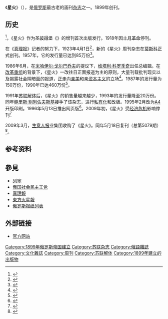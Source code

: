 {{他用|星火}}
{{Infobox newspaper
| 名称 = 星火
| 图像 = Ogoniok.jpg
| 图像说明= 1899年第一期
| 类型 = 周刊杂志
| 版式 =
| 拥有者 = [[生意人报|生意人报]]社
| 出版商 = 
| 主编 = [[谢尔盖·列昂尼多维奇·阿加福诺夫|谢尔盖·阿加福诺夫]]
| 创刊日 = {{OldStyleDate|1899年|12月21日|12月9日}}
| 停刊日 =
| 政治立场= 
| 语言 = [[俄文|俄文]]
| 售价 =
| 总部 = {{RUS}}莫斯科
| 发行量 = 82,750份（2017年）
| ISSN = 0131-0097
| 网站 = [http://kommersant.ru/ogoniok 官方网站]
}}
{{组织奖励|{{列宁勋章|type=organization}}}}
《'''星火'''》（{{lang-ru|'''Огонёк'''|translit=Ogoniok}}），是[[俄罗斯|俄罗斯]]最古老的画刊[[杂志|杂志]]之一。1899年创刊。
==历史==
{{OldStyleDate|1899年|12月21日|12月9日}}<ref>{{cite web|title=Media and Journalism in Russia|url=http://www.sras.org/library_journalism|publisher=SRAS|archive-url=https://web.archive.org/web/20170528202107/http://www.sras.org/library_journalism|archive-date=2017-05-28}}</ref>，《星火》作为[[圣彼得堡|圣彼得堡]]《{{link-ru|证券交易新闻报|Биржевые ведомости}}》的增刊首次出版发行。1918年因[[十月革命|十月革命]]停刊。

在《[[真理报|真理报]]》记者{{link-ru|米哈伊尔·科尔佐夫|Кольцов, Михаил Ефимович}}的努力下，1923年4月1日<ref>{{cite journal |author=廷桦 |title=从一期《星火》杂志看今日俄罗斯 |journal=[[俄罗斯文艺|苏联文学]] |date=1992 |issue=5 |pages=70-75}}</ref>，新的《星火》周刊杂志在[[莫斯科|莫斯科]]正式创刊。1957年，它的发行量已达到85万份<ref>{{cite journal|author=Ludmilla B. Turkevich|title=Soviet Literary Periodicals|journal=Books Abroad|date=1958|volume=32|issue=4|pages=369–374|jstor=40097964|doi=10.2307/40097964}}</ref>。

1986年6月，在[[米哈伊尔·谢尔盖耶维奇·戈尔巴乔夫|米哈伊尔·戈尔巴乔夫]]的提议下，[[维塔利·阿列克谢耶维奇·科罗季奇|维塔利·科罗季奇]]出任总编辑。在[[改革重组|改革重组]]的背景下，《星火》一改往日正面报道为主的原则，大量刊载批判现实以及揭露社会阴暗面的报道，正走向[[亲美|亲美]]和亲[[资本主义|资本主义]]的立场<ref>{{cite book|author=David M. Kotz|author2=Fred Weir|date=1997|url=https://books.google.com/books?id=sSJRxA8XMBcC&printsec=frontcover&hl=ru&source=gbs_summary_r&cad&pg=PA65|chapter=Chapter 4: Glasnost and the intelligentsia|title=Revolution from Above: The Demise of the Soviet System|location=London|publisher=Routledge|page=65|isbn=0-415-14316-0|access-date=2020-10-02|archive-date=2013-05-26|archive-url=https://web.archive.org/web/20130526102156/http://books.google.com/books?id=sSJRxA8XMBcC&printsec=frontcover&hl=ru&source=gbs_summary_r&cad&pg=PA65|dead-url=no}}</ref>。1987年的发行量为150万份，1990年已达460万份<ref name=jukka>{{cite journal|author=Jukka Pietiläinen|title=Media Use in Putin's Russia|journal=Journal of Communist Studies and Transition Politics|date=2008|volume=24|issue=3|pages=365–385|doi=10.1080/13523270802267906}}</ref>。

1991年[[苏联解体|苏联解体]]后，《星火》的销售量越来越少，1993年的发行量降至20万份。同年[[鲍里斯·阿布拉莫维奇·别列佐夫斯基|鲍里斯·别列佐夫斯基]]接手了该杂志，进行[[私有化|私有化]]和改版。1995年2月改为[[ISO_216|A4]]开版印刷。1996年5月13日推出网页版<ref>{{cite journal |author1=赵永华，吴秀娟 |title=俄罗斯《星火》周刊的转型之路——对俄罗斯转型期传媒变迁的个案研究 |journal=国际新闻界 |date=2006 |issue=8 |pages=27-31 |issn=1002-5685}}</ref>。2009年初，《星火》受[[2007年–2008年環球金融危機|经济危机]]影响停刊<ref>{{cite web|author=Lyudmila Telen|date=2009-02-25|url=http://www.svobodanews.ru/content/Article/1499291.html|title=Закроется ли "Огонек"?|work=[[自由欧洲电台／自由电台|Радио «Свобода»]]|access-date=2020-10-02|archive-date=2012-08-06|archive-url=https://web.archive.org/web/20120806140940/http://www.svobodanews.ru/content/article/1499291.html|dead-url=no}}</ref>

2009年3月，[[生意人报|生意人报]]业集团收购了《星火》。同年5月18日复刊（总第5079期）<ref>{{cite magazine|url=http://www.kommersant.ru/doc.aspx?DocsID=1171029|script-title=ru:Перерыв на обет|language=ru|work=[[生意人报|Коммерсантъ]]|date=2009-05-18}}</ref>。

==参考资料==
{{reflist|2}}

==參見==
{{div col|cols=2}}
*[[列寧|列寧]]
*[[俄国社会民主工党|俄国社会民主工党]]
*[[真理報|真理報]]
*[[東方火星報|東方火星報]]
*[[俄罗斯报纸列表|俄罗斯报纸列表]]
{{div col end}}

==外部链接==
*[http://kommersant.ru/ogoniok 官方网站] {{Wayback|url=http://kommersant.ru/ogoniok |date=20210327173659 }}

{{Russian newspapers|state=collapsed}}

{{Authority control}}
[[Category:1899年俄罗斯帝国建立|Category:1899年俄罗斯帝国建立]]
[[Category:苏联杂志|Category:苏联杂志]]
[[Category:俄語雜誌|Category:俄語雜誌]]
[[Category:文化雜誌|Category:文化雜誌]]
[[Category:周刊|Category:周刊]]
[[Category:苏联解体|Category:苏联解体]]
[[Category:1899年建立的出版物|Category:1899年建立的出版物]]